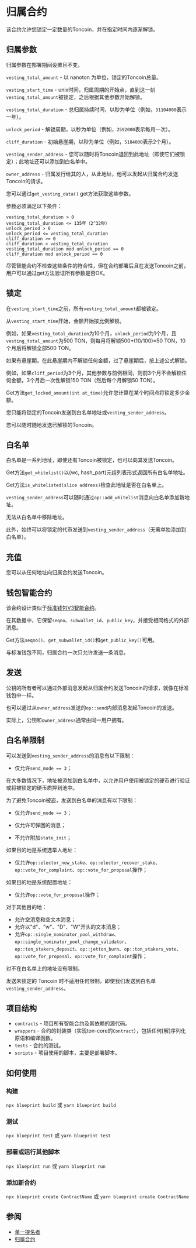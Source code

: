 # 归属合约

该合约允许您锁定一定数量的Toncoin，并在指定时间内逐渐解锁。

## 归属参数

归属参数在部署期间设置且不变。

`vesting_total_amount` - 以 nanoton 为单位，锁定的Toncoin总量。

`vesting_start_time` - unix时间，归属周期的开始点，直到这一刻`vesting_total_amount`被锁定，之后根据其他参数开始解锁。

`vesting_total_duration` - 总归属持续时间，以秒为单位（例如，`31104000`表示一年）。

`unlock_period` - 解锁周期，以秒为单位（例如，`2592000`表示每月一次）。

`cliff_duration` - 初始悬崖期，以秒为单位（例如，`5184000`表示2个月）。

`vesting_sender_address` - 您可以随时将Toncoin退回到此地址（即使它们被锁定）；此地址还可以添加到白名单中。

`owner_address` - 归属发行给其的人，从此地址，他可以发起从归属合约发送Toncoin的请求。

您可以通过`get_vesting_data()` get方法获取这些参数。

参数必须满足以下条件：

```
vesting_total_duration > 0
vesting_total_duration <= 135年（2^32秒）
unlock_period > 0
unlock_period <= vesting_total_duration
cliff_duration >= 0
cliff_duration < vesting_total_duration
vesting_total_duration mod unlock_period == 0
cliff_duration mod unlock_period == 0
```

尽管智能合约不检查这些条件的符合性，但在合约部署后且在发送Toncoin之前，用户可以通过get方法验证所有参数是否OK。

## 锁定

在`vesting_start_time`之前，所有`vesting_total_amount`都被锁定。

从`vesting_start_time`开始，金额开始按比例解锁。

例如，如果`vesting_total_duration`为10个月，`unlock_period`为1个月，且`vesting_total_amount`为500 TON，则每月将解锁500*(10/100)=50 TON，10个月后将解锁全部500 TON。

如果有悬崖期，在此悬崖期内不解锁任何金额，过了悬崖期后，按上述公式解锁。

例如，如果`cliff_period`为3个月，其他参数与前例相同，则前3个月不会解锁任何金额，3个月后一次性解锁150 TON（然后每个月解锁50 TON）。

Get方法`get_locked_amount(int at_time)`允许您计算在某个时间点将锁定多少金额。

您只能将锁定的Toncoin发送到白名单地址或`vesting_sender_address`。

您可以随时随地发送已解锁的Toncoin。

## 白名单

白名单是一系列地址，即使还有Toncoin被锁定，也可以向其发送Toncoin。

Get方法`get_whitelist()`以(wc, hash_part)元组列表形式返回所有白名单地址。

Get方法`is_whitelisted(slice address)`检查此地址是否在白名单上。

`vesting_sender_address`可以随时通过`op::add_whitelist`消息向白名单添加新地址。

无法从白名单中移除地址。

此外，始终可以将锁定的代币发送到`vesting_sender_address`（无需单独添加到白名单）。

## 充值

您可以从任何地址向归属合约发送Toncoin。

## 钱包智能合约

该合约设计类似于[标准钱包V3智能合约](https://github.com/ton-blockchain/ton/blob/master/crypto/smartcont/wallet3-code.fc)。

在其数据中，它保留`seqno`、`subwallet_id`、`public_key`，并接受相同格式的外部消息。

Get方法`seqno()`、`get_subwallet_id()`和`get_public_key()`可用。

与标准钱包不同，归属合约一次只允许发送一条消息。

## 发送

公钥的所有者可以通过外部消息发起从归属合约发送Toncoin的请求，就像在标准钱包中一样。

也可以通过从`owner_address`发送的`op::send`内部消息发起Toncoin的发送。

实际上，公钥和`owner_address`通常由同一用户拥有。

## 白名单限制

可以发送到`vesting_sender_address`的消息有以下限制：

- 仅允许`send_mode == 3`；

在大多数情况下，地址被添加到白名单中，以允许用户使用被锁定的硬币进行验证或将被锁定的硬币质押到池中。

为了避免Toncoin被盗，发送到白名单的消息有以下限制：

- 仅允许`send_mode == 3`；

- 仅允许可弹回的消息；

- 不允许附加`state_init`；

如果目的地是系统选举人地址：

- 仅允许`op::elector_new_stake`、`op::elector_recover_stake`、`op::vote_for_complaint`、`op::vote_for_proposal`操作；

如果目的地是系统配置地址：

- 仅允许`op::vote_for_proposal`操作；

对于其他目的地：

- 允许空消息和空文本消息；
- 允许以"d"、"w"、"D"、"W"开头的文本消息；
- 允许`op::single_nominator_pool_withdraw`、`op::single_nominator_pool_change_validator`、`op::ton_stakers_deposit`、`op::jetton_burn`、`op::ton_stakers_vote`、`op::vote_for_proposal`、`op::vote_for_complaint`操作；

对不在白名单上的地址没有限制。

发送未锁定的 Toncoin 时不适用任何限制，即使我们发送到白名单`vesting_sender_address`。


## 项目结构

-   `contracts` - 项目所有智能合约及其依赖的源代码。
-   `wrappers` - 合约的封装类（实现ton-core的`Contract`），包括任何[解]序列化原语和编译函数。
-   `tests` - 合约的测试。
-   `scripts` - 项目使用的脚本，主要是部署脚本。

## 如何使用

### 构建

`npx blueprint build` 或 `yarn blueprint build`

### 测试

`npx blueprint test` 或 `yarn blueprint test`

### 部署或运行其他脚本

`npx blueprint run` 或 `yarn blueprint run`

### 添加新合约

`npx blueprint create ContractName` 或 `yarn blueprint create ContractName`

## 参阅

* [单一提名者](/participate/network-maintenance/single-nominator)
* [归属合约](https://github.com/ton-blockchain/vesting-contract)
